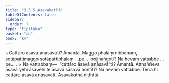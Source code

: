 ```yaml
---
title: "3.5.5 Āsavakathā"
tableOfContents: false
sidebar:
  order: 7
type: "tipitaka"
basket: "ab"
book: "kv"
---
```



<DynamicBreadcrumb />

<Division number="724" book="kv">

<Paragraph number="2308" book="kv">
๐ Cattāro āsavā anāsavāti? Āmantā. Maggo phalaṃ nibbānaṃ, sotāpattimaggo sotāpattiphalaṃ …pe…  bojjhaṅgoti? Na hevaṃ vattabbe …pe… .
</Paragraph>

</Division>
<Division number="725" book="kv">

<Paragraph number="2309" book="kv">
× Na vattabbaṃ—  “cattāro āsavā anāsavā”ti? Āmantā. Atthaññeva āsavā yehi āsavehi te āsavā sāsavā hontīti? Na hevaṃ vattabbe. Tena hi cattāro āsavā anāsavāti.

</Paragraph>
</Division>

<Paragraph number="2310" type="center" book="kv">
Āsavakathā niṭṭhitā.
</Paragraph>